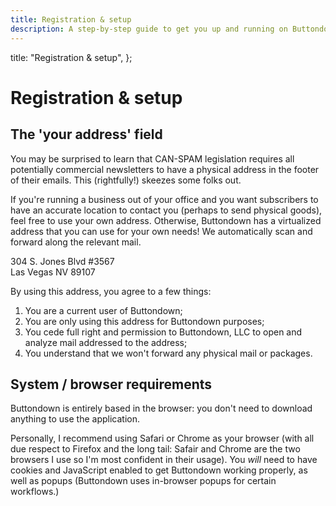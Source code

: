 ```yaml
---
title: Registration & setup
description: A step-by-step guide to get you up and running on Buttondown
---
```



  title: "Registration & setup",
};

# Registration & setup

## The 'your address' field

You may be surprised to learn that CAN-SPAM legislation requires all potentially commercial newsletters to have a physical address in the footer of their emails. This (rightfully!) skeezes some folks out.

If you're running a business out of your office and you want subscribers to have an accurate location to contact you (perhaps to send physical goods), feel free to use your own address. Otherwise, Buttondown has a virtualized address that you can use for your own needs! We automatically scan and forward along the relevant mail.

<div className="bg-gray-300 text-lg px-4 py-4 font-bold rounded-lg">
  304 S. Jones Blvd #3567
  <br />
  Las Vegas NV 89107
</div>

By using this address, you agree to a few things:

1. You are a current user of Buttondown;
2. You are only using this address for Buttondown purposes;
3. You cede full right and permission to Buttondown, LLC to open and analyze mail addressed to the address;
4. You understand that we won't forward any physical mail or packages.

## System / browser requirements

Buttondown is entirely based in the browser: you don't need to download anything to use the application.

Personally, I recommend using Safari or Chrome as your browser (with all due respect to Firefox and the long tail: Safair and Chrome are the two browsers I use so I'm most confident in their usage). You _will_ need to have cookies and JavaScript enabled to get Buttondown working properly, as well as popups (Buttondown uses in-browser popups for certain workflows.)
